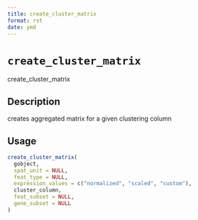 ```yaml
--- 
title: create_cluster_matrix 
format: rst 
date: ymd 
--- 
```

# `create_cluster_matrix`

create_cluster_matrix


## Description

creates aggregated matrix for a given clustering column


## Usage

```r
create_cluster_matrix(
  gobject,
  spat_unit = NULL,
  feat_type = NULL,
  expression_values = c("normalized", "scaled", "custom"),
  cluster_column,
  feat_subset = NULL,
  gene_subset = NULL
)
```



